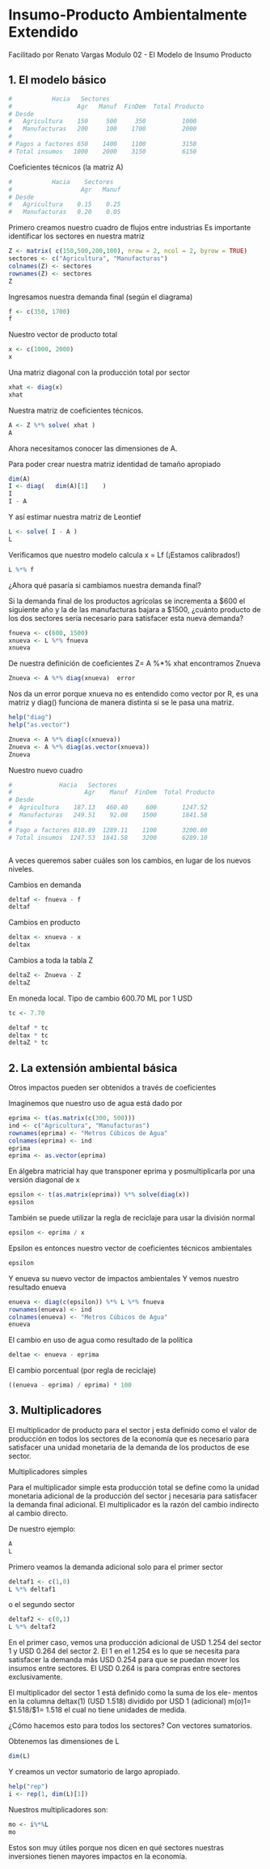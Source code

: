 # Insumo-Producto Ambientalmente Extendido
Facilitado por Renato Vargas
Modulo 02 - El Modelo de Insumo Producto

## 1. El modelo básico


```r
#           Hacia   Sectores
#                  Agr   Manuf  FinDem  Total Producto
# Desde
#   Agricultura    150     500     350          1000
#   Manufacturas   200     100    1700          2000
# 
# Pagos a factores 650    1400    1100          3150
# Total insumos   1000    2000    3150          6150 
```



Coeficientes técnicos (la matriz A) 

```r
#           Hacia    Sectores
#                   Agr   Manuf  
# Desde
#   Agricultura    0.15    0.25
#   Manufacturas   0.20    0.05

```

Primero creamos nuestro cuadro de flujos entre industrias
Es importante identificar los sectores en nuestra matriz


```r
Z <- matrix( c(150,500,200,100), nrow = 2, ncol = 2, byrow = TRUE)
sectores <- c("Agricultura", "Manufacturas")
colnames(Z) <- sectores 
rownames(Z) <- sectores
Z

```

Ingresamos nuestra demanda final (según el diagrama)

```r
f <- c(350, 1700)
f
```

Nuestro vector de producto total

```r
x <- c(1000, 2000)
x
```


Una matriz diagonal con la producción total por sector

```r
xhat <- diag(x)
xhat
```


 Nuestra matriz de coeficientes técnicos.

```r
A <- Z %*% solve( xhat )
A
```


Ahora necesitamos conocer las dimensiones de A.

Para poder crear nuestra matriz identidad de tamaño apropiado

```r
dim(A)
I <- diag(   dim(A)[1]    )
I
I - A
```



Y así estimar nuestra matriz de Leontief

```r
L <- solve( I - A )
L
```


Verificamos que nuestro modelo calcula x = Lf (¡Estamos calibrados!) 

```r
L %*% f
```


¿Ahora qué pasaría si cambiamos nuestra demanda final?

Si la demanda final de los productos agrícolas se incrementa a $600
el siguiente año y la de las manufacturas bajara a $1500,
¿cuánto producto de los dos sectores sería necesario para satisfacer
esta nueva demanda?

```r
fnueva <- c(600, 1500)
xnueva <- L %*% fnueva
xnueva
```

De nuestra definición de coeficientes Z= A %*% xhat encontramos Znueva

```r
Znueva <- A %*% diag(xnueva)  error
```

Nos da un error porque xnueva no es entendido como vector por R, es una
matriz y diag() funciona de manera distinta si se le pasa una matriz.

```r
help("diag")
help("as.vector")

Znueva <- A %*% diag(c(xnueva))
Znueva <- A %*% diag(as.vector(xnueva))
Znueva
```


Nuestro nuevo cuadro

```r
#             Hacia   Sectores
#                    Agr    Manuf  FinDem  Total Producto
# Desde
#  Agricultura    187.13   460.40     600       1247.52
#  Manufacturas   249.51    92.08    1500       1841.58  
# 
# Pago a factores 810.89  1289.11    1100       3200.00
# Total insumos  1247.53  1841.58    3200       6289.10



```


A veces queremos saber cuáles son los cambios, en lugar
de los nuevos niveles.

Cambios en demanda
```r
deltaf <- fnueva - f
deltaf
```

Cambios en producto
```r
deltax <- xnueva - x
deltax
```

Cambios a toda la tabla Z
```r
deltaZ <- Znueva - Z
deltaZ
```


En moneda local. Tipo de cambio 600.70 ML por 1 USD

```r
tc <- 7.70

deltaf * tc
deltax * tc
deltaZ * tc
```


## 2. La extensión ambiental básica 

Otros impactos pueden ser obtenidos a través de coeficientes

Imaginemos que nuestro uso de agua está dado por
```r
eprima <- t(as.matrix(c(300, 500)))
ind <- c("Agricultura", "Manufacturas")
rownames(eprima) <- "Metros Cúbicos de Agua" 
colnames(eprima) <- ind
eprima
eprima <- as.vector(eprima)

```

En álgebra matricial hay que transponer eprima
y posmultiplicarla por una versión diagonal de x

```r
epsilon <- t(as.matrix(eprima)) %*% solve(diag(x))
epsilon
```


También se puede utilizar la regla de reciclaje para usar la división normal
```r
epsilon <- eprima / x
```


Epsilon es entonces nuestro vector de coeficientes técnicos ambientales

```r
epsilon
```

Y enueva su nuevo vector de impactos ambientales
Y vemos nuestro resultado enueva

```r
enueva <- diag(c(epsilon)) %*% L %*% fnueva
rownames(enueva) <- ind
colnames(enueva) <- "Metros Cúbicos de Agua"
enueva
```

El cambio en uso de agua como resultado de la política

```r
deltae <- enueva - eprima

```

El cambio porcentual (por regla de reciclaje)

```r
((enueva - eprima) / eprima) * 100
```




## 3. Multiplicadores

El multiplicador de producto para el sector j esta definido como
el valor de producción en todos los sectores de la economía que es
necesario para satisfacer una unidad monetaria de la demanda de los 
productos de ese sector.

Multiplicadores simples

Para el multiplicador simple esta producción total se define como
la unidad monetaria adicional de la producción del sector j 
necesaria para satisfacer la demanda final adicional.
El multiplicador es la razón del cambio indirecto al cambio directo.

De nuestro ejemplo:

```r
A
L

```

Primero veamos la demanda adicional solo para el primer sector

```r
deltaf1 <- c(1,0)
L %*% deltaf1
```

o el segundo sector

```r
deltaf2 <- c(0,1)
L %*% deltaf2
```

En el primer caso, vemos una producción adicional de USD 1.254
del sector 1 y USD 0.264 del sector 2. El 1 en el 1.254 es lo que se necesita
para satisfacer la demanda más USD 0.254 para que se puedan mover los
insumos entre sectores.
El USD 0.264 is para compras entre sectores exclusivamente.

El multiplicador  del sector 1 está definido como la suma de los ele-
mentos en la columna deltax(1) (USD 1.518) dividido por USD 1 (adicional)
m(o)1= $1.518/$1= 1.518 el cual no tiene unidades de medida.

¿Cómo hacemos esto para todos los sectores? Con vectores sumatorios.

Obtenemos las dimensiones de L
```r
dim(L)
```


Y creamos un vector sumatorio de largo apropiado.
```r
help("rep")
i <- rep(1, dim(L)[1])
```

Nuestros multiplicadores son:

```r
mo <- i%*%L
mo
```

Estos son muy útiles porque nos dicen en qué sectores nuestras inversiones
tienen mayores impactos en la economía.